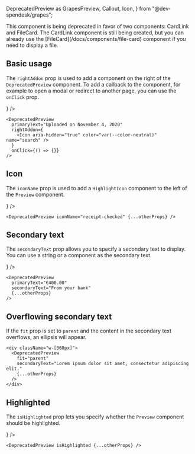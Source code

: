   DeprecatedPreview as GrapesPreview,
  Callout,
  Icon,
} from "@dev-spendesk/grapes";

<Callout className="mt-m" variant="warning" title="Deprecation warning">
  This component is being deprecated in favor of two components: CardLink and
  FileCard. The CardLink component is still being created, but you can already
  use the [FileCard](/docs/components/file-card) component if you need to
  display a file.
</Callout>

## Basic usage

The `rightAddon` prop is used to add a component on the right of the `DeprecatedPreview` component. To add a callback to the component, for example to open a modal or redirect to another page, you can use the `onClick` prop.

<Preview>
  <GrapesPreview
    primaryText="Uploaded on November 4, 2020"
    rightAddon={
      <Icon aria-hidden="true" color="var(--color-neutral)" name="search" />
    }
  />
</Preview>

```tsx
<DeprecatedPreview
  primaryText="Uploaded on November 4, 2020"
  rightAddon={
    <Icon aria-hidden="true" color="var(--color-neutral)" name="search" />
  }
  onClick={() => {}}
/>
```

## Icon

The `iconName` prop is used to add a `HighlightIcon` component to the left of the `Preview` component.

<Preview>
  <GrapesPreview
    iconName="receipt-checked"
    primaryText="Uploaded on November 4, 2020"
    rightAddon={
      <Icon aria-hidden="true" color="var(--color-neutral)" name="search" />
    }
  />
</Preview>

```tsx
<DeprecatedPreview iconName="receipt-checked" {...otherProps} />
```

## Secondary text

The `secondaryText` prop allows you to specify a secondary text to display. You can use a string or a component as the secondary text.

<Preview>
  <GrapesPreview
    primaryText="€400.00"
    secondaryText="From your bank"
    rightAddon={
      <Icon
        aria-hidden="true"
        color="var(--color-neutral)"
        name="caret-right"
      />
    }
  />
</Preview>

```tsx
<DeprecatedPreview
  primaryText="€400.00"
  secondaryText="From your bank"
  {...otherProps}
/>
```

## Overflowing secondary text

If the `fit` prop is set to `parent` and the content in the secondary text overflows, an ellipsis will appear.

<Preview>
  <div className="w-[360px]">
    <GrapesPreview
      fit="parent"
      primaryText="Main text"
      secondaryText="Lorem ipsum dolor sit amet, consectetur adipiscing elit."
    />
  </div>
</Preview>

```tsx
<div className="w-[360px]">
  <DeprecatedPreview
    fit="parent"
    secondaryText="Lorem ipsum dolor sit amet, consectetur adipiscing elit."
    {...otherProps}
  />
</div>
```

## Highlighted

The `isHighlighted` prop lets you specify whether the `Preview` component should be highlighted.

<Preview>
  <GrapesPreview
    isHighlighted
    iconName="receipt-checked"
    primaryText="Uploaded on November 4, 2020"
    rightAddon={
      <Icon aria-hidden="true" color="var(--color-neutral)" name="search" />
    }
  />
</Preview>

```tsx
<DeprecatedPreview isHighlighted {...otherProps} />
```

